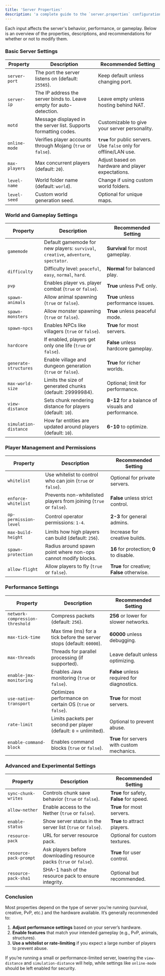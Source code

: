```yaml
---
title: 'Server Properties'
description: 'a complete guide to the `server.properties` configuration file'
---
```


Each input affects the server's behavior, performance, or gameplay. Below is an overview of the properties, descriptions, and recommendations for whether or not to modify them.


### **Basic Server Settings**
| **Property**           | **Description**                                                       | **Recommended Setting** |
|------------------------|-----------------------------------------------------------------------|-------------------------|
| `server-port`          | The port the server listens on (default: `25565`).                    | Keep default unless changing port. |
| `server-ip`            | The IP address the server binds to. Leave empty for auto-detection.   | Leave empty unless hosting behind NAT. |
| `motd`                 | Message displayed in the server list. Supports formatting codes.     | Customizable to give your server personality. |
| `online-mode`          | Verifies player accounts through Mojang (`true` or `false`).         | **`true`** for public servers. Use `false` only for offline/LAN use. |
| `max-players`          | Max concurrent players (default: `20`).                              | Adjust based on hardware and player expectations. |
| `level-name`           | World folder name (default: `world`).                                | Change if using custom world folders. |
| `level-seed`           | Custom world generation seed.                                        | Optional for unique maps. |


### **World and Gameplay Settings**
| **Property**           | **Description**                                                       | **Recommended Setting** |
|------------------------|-----------------------------------------------------------------------|-------------------------|
| `gamemode`             | Default gamemode for new players: `survival`, `creative`, `adventure`, `spectator`. | **Survival** for most gameplay. |
| `difficulty`           | Difficulty level: `peaceful`, `easy`, `normal`, `hard`.              | **Normal** for balanced play. |
| `pvp`                  | Enables player vs. player combat (`true` or `false`).                | **True** unless PvE only. |
| `spawn-animals`        | Allow animal spawning (`true` or `false`).                           | **True** unless performance issues. |
| `spawn-monsters`       | Allow monster spawning (`true` or `false`).                          | **True** unless peaceful mode. |
| `spawn-npcs`           | Enables NPCs like villagers (`true` or `false`).                     | **True** for most servers. |
| `hardcore`             | If enabled, players get only one life (`true` or `false`).           | **False** unless hardcore gameplay. |
| `generate-structures`  | Enable village and dungeon generation (`true` or `false`).           | **True** for richer worlds. |
| `max-world-size`       | Limits the size of generated chunks (default: 29999984).             | Optional; limit for performance. |
| `view-distance`        | Sets chunk rendering distance for players (default: `10`).           | **8-12** for a balance of visuals and performance. |
| `simulation-distance`  | How far entities are updated around players (default: `10`).         | **6-10** to optimize. |


### **Player Management and Permissions**
| **Property**           | **Description**                                                       | **Recommended Setting** |
|------------------------|-----------------------------------------------------------------------|-------------------------|
| `whitelist`            | Use whitelist to control who can join (`true` or `false`).            | Optional for private servers. |
| `enforce-whitelist`    | Prevents non-whitelisted players from joining (`true` or `false`).    | **False** unless strict control. |
| `op-permission-level`  | Control operator permissions: `1-4`.                                  | **2-3** for general admins. |
| `max-build-height`     | Limits how high players can build (default: `256`).                   | Increase for creative builds. |
| `spawn-protection`     | Radius around spawn point where non-ops cannot modify blocks.         | **16** for protection; **0** to disable. |
| `allow-flight`         | Allow players to fly (`true` or `false`).                             | **True** for creative; **False** otherwise. |


### **Performance Settings**
| **Property**           | **Description**                                                       | **Recommended Setting** |
|------------------------|-----------------------------------------------------------------------|-------------------------|
| `network-compression-threshold` | Compress packets (default: `256`).                         | **256** or lower for slower networks. |
| `max-tick-time`        | Max time (ms) for a tick before the server stops (default: `60000`). | **60000** unless debugging. |
| `max-threads`          | Threads for parallel processing (if supported).                      | Leave default unless optimizing. |
| `enable-jmx-monitoring`| Enables Java monitoring (`true` or `false`).                         | **False** unless required for diagnostics. |
| `use-native-transport` | Optimizes performance on certain OS (`true` or `false`).             | **True** for most servers. |
| `rate-limit`           | Limits packets per second per player (default: `0` = unlimited).     | Optional to prevent abuse. |
| `enable-command-block` | Enables command blocks (`true` or `false`).                          | **True** for servers with custom mechanics. |


### **Advanced and Experimental Settings**
| **Property**           | **Description**                                                       | **Recommended Setting** |
|------------------------|-----------------------------------------------------------------------|-------------------------|
| `sync-chunk-writes`    | Controls chunk save behavior (`true` or `false`).                     | **True** for safety, **False** for speed. |
| `allow-nether`         | Enable access to the Nether (`true` or `false`).                      | **True** for most servers. |
| `enable-status`        | Show server status in the server list (`true` or `false`).            | **True** to attract players. |
| `resource-pack`        | URL for server resource pack.                                         | Optional for custom textures. |
| `resource-pack-prompt` | Ask players before downloading resource packs (`true` or `false`).    | **True** for user control. |
| `resource-pack-sha1`   | SHA-1 hash of the resource pack to ensure integrity.                  | Optional but recommended. |


### **Conclusion**
Most properties depend on the type of server you’re running (survival, creative, PvP, etc.) and the hardware available. It’s generally recommended to:
1. **Adjust performance settings** based on your server’s hardware.
2. **Enable features** that match your intended gameplay (e.g., PvP, animals, structures).
3. **Use a whitelist or rate-limiting** if you expect a large number of players to prevent abuse.

If you’re running a small or performance-limited server, lowering the `view-distance` and `simulation-distance` will help, while settings like `online-mode` should be left enabled for security.